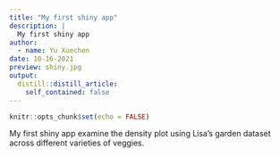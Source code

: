 ```yaml
---
title: "My first shiny app"
description: |
  My first shiny app
author:
  - name: Yu Xuechen
date: 10-16-2021
preview: shiny.jpg
output:
  distill::distill_article:
    self_contained: false
---
```


```r
knitr::opts_chunk$set(echo = FALSE)
```

My first shiny app examine the density plot using Lisa's garden dataset across different varieties of veggies. 


